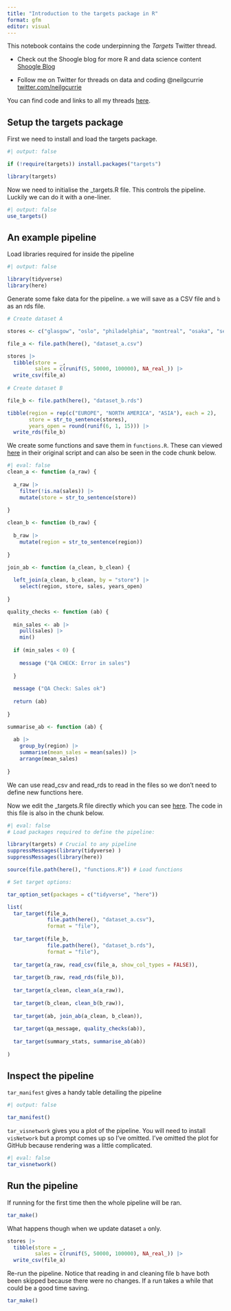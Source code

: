 ```yaml
---
title: "Introduction to the targets package in R"
format: gfm
editor: visual
---
```


This notebook contains the code underpinning the *Targets* Twitter thread.

- Check out the Shoogle blog for more R and data science content [Shoogle Blog](https://www.shoogle.co/blog)

-   Follow me on Twitter for threads on data and coding @neilgcurrie [twitter.com/neilgcurrie](www.twitter.com/neilgcurrie)

You can find code and links to all my threads [here](https://github.com/neilcuz/threads).

## Setup the targets package

First we need to install and load the targets package.

```r
#| output: false

if (!require(targets)) install.packages("targets")

library(targets)

```

Now we need to initialise the _targets.R file. This controls the pipeline. Luckily we can do it with a one-liner.

```r
#| output: false
use_targets()
```
## An example pipeline

Load libraries required for inside the pipeline

```r
#| output: false

library(tidyverse)
library(here)
```

Generate some fake data for the pipeline. `a` we will save as a CSV file and `b` as an rds file.

```r
# Create dataset A

stores <- c("glasgow", "oslo", "philadelphia", "montreal", "osaka", "seoul")

file_a <- file.path(here(), "dataset_a.csv")

stores |> 
  tibble(store = _,
         sales = c(runif(5, 50000, 100000), NA_real_)) |> 
  write_csv(file_a)
  
# Create dataset B

file_b <- file.path(here(), "dataset_b.rds")

tibble(region = rep(c("EUROPE", "NORTH AMERICA", "ASIA"), each = 2),
       store = str_to_sentence(stores),
       years_open = round(runif(6, 1, 15))) |> 
  write_rds(file_b)
```

We create some functions and save them in `functions.R`. These can viewed [here](https://github.com/neilcuz/targets/blob/main/functions.R) in their original script and can also be seen in the code chunk below.

```r
#| eval: false
clean_a <- function (a_raw) {
  
  a_raw |> 
    filter(!is.na(sales)) |> 
    mutate(store = str_to_sentence(store))
  
}

clean_b <- function (b_raw) {
  
  b_raw |> 
    mutate(region = str_to_sentence(region))
  
}

join_ab <- function (a_clean, b_clean) {
  
  left_join(a_clean, b_clean, by = "store") |> 
    select(region, store, sales, years_open)
  
}

quality_checks <- function (ab) {
  
  min_sales <- ab |> 
    pull(sales) |> 
    min()
  
  if (min_sales < 0) {
    
    message ("QA CHECK: Error in sales")
    
  }
  
  message ("QA Check: Sales ok")
  
  return (ab)
  
}

summarise_ab <- function (ab) {
  
  ab |> 
    group_by(region) |> 
    summarise(mean_sales = mean(sales)) |> 
    arrange(mean_sales)
  
}
```



We can use read_csv and read_rds to read in the files so we don't need to define
new functions here.

Now we edit the _targets.R file directly which you can see [here](https://github.com/neilcuz/targets/blob/main/_targets.R). The code in this file is also in the chunk below.

```r
#| eval: false
# Load packages required to define the pipeline:

library(targets) # Crucial to any pipeline
suppressMessages(library(tidyverse) )
suppressMessages(library(here))

source(file.path(here(), "functions.R")) # Load functions

# Set target options:

tar_option_set(packages = c("tidyverse", "here"))

list(
  tar_target(file_a, 
             file.path(here(), "dataset_a.csv"),
             format = "file"),
  
  tar_target(file_b, 
             file.path(here(), "dataset_b.rds"),
             format = "file"),  
  
  tar_target(a_raw, read_csv(file_a, show_col_types = FALSE)),
  
  tar_target(b_raw, read_rds(file_b)),
  
  tar_target(a_clean, clean_a(a_raw)),
  
  tar_target(b_clean, clean_b(b_raw)),
  
  tar_target(ab, join_ab(a_clean, b_clean)),
  
  tar_target(qa_message, quality_checks(ab)),
  
  tar_target(summary_stats, summarise_ab(ab))
  
)


```



## Inspect the pipeline

`tar_manifest` gives a handy table detailing the pipeline

```r
#| output: false

tar_manifest()
```

`tar_visnetwork` gives you a plot of the pipeline. You will need to install `visNetwork` but a prompt comes up so I've omitted. I've omitted the plot for GitHub because rendering was a little complicated.

```r
#| eval: false
tar_visnetwork()
```

## Run the pipeline

If running for the first time then the whole pipeline will be ran.

```r
tar_make()
```

What happens though when we update dataset `a` only.

```r
stores |> 
  tibble(store = _,
         sales = c(runif(5, 50000, 100000), NA_real_)) |> 
  write_csv(file_a)
```


Re-run the pipeline. Notice that reading in and cleaning file b have both been skipped because there were no changes. If a run takes a while that could be a good time saving.

```r
tar_make()
```





